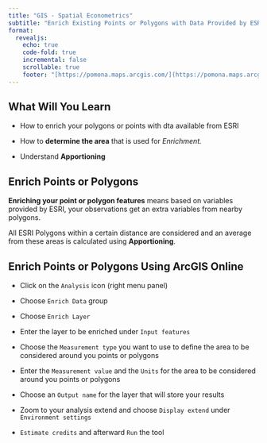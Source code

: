 ```yaml
---
title: "GIS - Spatial Econometrics"
subtitle: "Enrich Existing Points or Polygons with Data Provided by ESRI"
format: 
  revealjs:
    echo: true
    code-fold: true
    incremental: false
    scrollable: true
    footer: "[https://pomona.maps.arcgis.com/](https://pomona.maps.arcgis.com/)"
---
```




## What Will You Learn {.scrollable .smaller}

- How to enrich your polygons or points with dta available from ESRI

- How to **determine the area** that is used for *Enrichment.*

- Understand **Apportioning**

## Enrich Points or Polygons

**Enriching your point or polygon features** means based on variables provided by ESRI, your observations get an extra variables  from nearby polygons.

All ESRI Polygons within a certain distance are considered and an average from these areas is calculated using **Apportioning**.

## Enrich Points or Polygons Using ArcGIS Online {.smaller}

- Click on the `Analysis` icon (right menu panel)
- Choose `Enrich Data` group
- Choose `Enrich Layer`
- Enter the layer to be enriched under `Input features`
- Choose the `Measurement type` you want to use to define the area to be considered around you points or polygons
- Enter the `Measurement value` and the `Units` for the area to be considered around you points or polygons

- Choose an `Output name` for the layer that will store your results

- Zoom to your analysis extend and choose `Display extend` under `Environment settings`
- `Estimate credits` and afterward `Run` the tool
